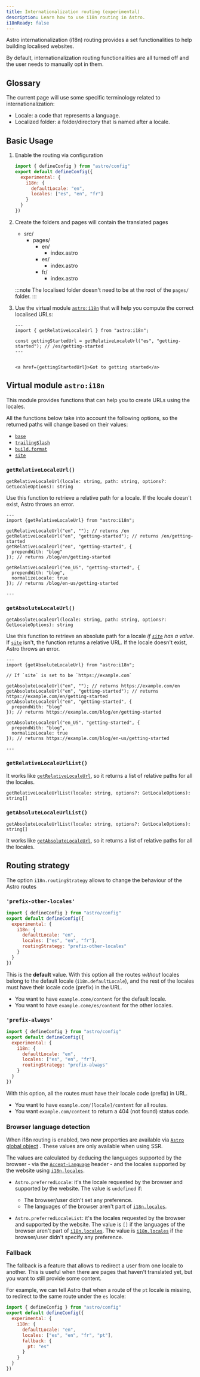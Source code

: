 ```yaml
---
title: Internationalization routing (experimental)
description: Learn how to use i18n routing in Astro.
i18nReady: false
---
```



Astro internationalization (i18n) routing provides a set functionalities to help building localised websites. 

By default, internationalization routing functionalities are all turned off and the user needs to manually opt in them.

## Glossary

The current page will use some specific terminology related to internationalization:
- Locale: a code that represents a language.
- Localized folder: a folder/directory that is named after a locale.



## Basic Usage

1. Enable the routing via configuration

   ```js title="astro.config.mjs"
   import { defineConfig } from "astro/config"
   export default defineConfig({
     experimental: {
       i18n: {
         defaultLocale: "en",
         locales: ["es", "en", "fr"]
       }
     }
   })
   ```
2. Create the folders and pages will contain the translated pages
    <FileTree>
    - src/
      - pages/
        - en/
          - index.astro
        - es/
          - index.astro
        - fr/
          - index.astro
    </FileTree>

    :::note
    The localised folder doesn't need to be at the root of the `pages/` folder.
    :::

3. Use the virtual module [`astro:i18n`](#virtual-module-astroi18n) that will help you compute the correct localised URLs:

    ```astro title="src/pages/es/index.astro"
    ---
    import { getRelativeLocaleUrl } from "astro:i18n";
    
    const gettingStartedUrl = getRelativeLocaleUrl("es", "getting-started"); // /es/getting-started
    ---
  
    
    <a href={gettingStartedUrl}>Got to getting started</a>
    ```

## Virtual module `astro:i18n`

This module provides functions that can help you to create URLs using the locales.

All the functions below take into account the following options, so the returned paths will change based on their values:

- [`base`](http://localhost:4321/en/reference/configuration-reference/#base)
- [`trailingSlash`](http://localhost:4321/en/reference/configuration-reference/#trailingslash)
- [`build.format`](http://localhost:4321/en/reference/configuration-reference/#buildformat)
- [`site`](http://localhost:4321/en/reference/configuration-reference/#site)

### `getRelativeLocaleUrl()`


`getRelativeLocaleUrl(locale: string, path: string, options?: GetLocaleOptions): string`

Use this function to retrieve a relative path for a locale. If the locale doesn't exist, Astro throws an error. 

```astro title="src/pages/en/index.astro"
---
import {getRelativeLocaleUrl} from "astro:i18n";

getRelativeLocaleUrl("en", ""); // returns /en
getRelativeLocaleUrl("en", "getting-started"); // returns /en/getting-started
getRelativeLocaleUrl("en", "getting-started", {
  prependWith: "blog"
}); // returns /blog/en/getting-started

getRelativeLocaleUrl("en_US", "getting-started", {
  prependWith: "blog",
  normalizeLocale: true
}); // returns /blog/en-us/getting-started

---
```

### `getAbsoluteLocaleUrl()` 

`getAbsoluteLocaleUrl(locale: string, path: string, options?: GetLocaleOptions): string`


Use this function to retrieve an absolute path for a locale _if [`site`] has a value_. If [`site`] isn't, the function returns a relative URL. If the locale doesn't exist, Astro throws an error.


```astro title="src/pages/en/index.astro"
---
import {getAbsoluteLocaleUrl} from "astro:i18n";

// If `site` is set to be `https://example.com`

getAbsoluteLocaleUrl("en", ""); // returns https://example.com/en
getAbsoluteLocaleUrl("en", "getting-started"); // returns https://example.com/en/getting-started
getAbsoluteLocaleUrl("en", "getting-started", {
  prependWith: "blog"
}); // returns https://example.com/blog/en/getting-started

getAbsoluteLocaleUrl("en_US", "getting-started", {
  prependWith: "blog",
  normalizeLocale: true
}); // returns https://example.com/blog/en-us/getting-started

---
```

### `getRelativeLocaleUrlList()`

It works like [`getRelativeLocaleUrl`](#getrelativelocaleurl), so it returns a list of relative paths for all the locales.


`getRelativeLocaleUrlList(locale: string, options?: GetLocaleOptions): string[]`

### `getAbsoluteLocaleUrlList()`

`getAbsoluteLocaleUrlList(locale: string, options?: GetLocaleOptions): string[]`


It works like [`getAbsoluteLocaleUrl`](#getabsolutelocaleurl), so it returns a list of relative paths for all the locales.


## Routing strategy 

The option `i18n.routingStrategy` allows to change the behaviour of the Astro routes

### `'prefix-other-locales'`

```js title="astro.config.mjs" ins={7}
import { defineConfig } from "astro/config"
export default defineConfig({
  experimental: {
    i18n: {
      defaultLocale: "en",
      locales: ["es", "en", "fr"],
      routingStrategy: "prefix-other-locales"
    }
  }
})
```

This is the **default** value. With this option all the routes *without* locales belong to the default locale (`i18n.defaultLocale`), and the rest of the locales must have their locale code (prefix) in the URL.

- You want to have `example.come/content` for the default locale.
- You want to have `example.come/es/content` for the other locales.

### `'prefix-always'`

```js title="astro.config.mjs" ins={7}
import { defineConfig } from "astro/config"
export default defineConfig({
  experimental: {
    i18n: {
      defaultLocale: "en",
      locales: ["es", "en", "fr"],
      routingStrategy: "prefix-always"
    }
  }
})
```

With this option, all the routes must have their locale code (prefix) in URL.

- You want to have `example.com/[locale]/content` for all routes.
- You want `example.com/content` to return a 404 (not found) status code.


### Browser language detection

When i18n routing is enabled, two new properties are available via [`Astro` global object](en/reference/api-reference/#astro-global) . These values are only available when using SSR.

The values are calculated by deducing the languages supported by the browser - via the [`Accept-Language`](https://developer.mozilla.org/en-US/docs/Web/HTTP/Headers/Accept-Language) header -  and the locales supported by the website using [`i18n.locales`].

- `Astro.preferredLocale`: it's the locale requested by the browser and supported by the website. The value is `undefined` if:
  - The browser/user didn't set any preference.
  - The languages of the browser aren't part of [`i18n.locales`].


- `Astro.preferredLocaleList`: it's the locales requested by the browser and supported by the website. The value is `[]` if the languages of the browser aren't part of [`i18n.locales`]. The value is [`i18n.locales`] if the browser/user didn't specify any preference.
  

### Fallback

The fallback is a feature that allows to redirect a user from one locale to another. This is useful when there are pages that haven't translated yet, but you want to still provide some content.

For example, we can tell Astro that when a route of the `pt` locale is missing, to redirect to the same route under the `es` locale:

```js title="astro.config.mjs" ins={6,7-9} ins=", \"pt\""
import { defineConfig } from "astro/config"
export default defineConfig({
  experimental: {
    i18n: {
      defaultLocale: "en",
      locales: ["es", "en", "fr", "pt"],
      fallback: {
        pt: "es"  
      }
    }
  }
})
```

[`site`]: http://localhost:4321/en/reference/configuration-reference/#site
[`i18n.locales`]: http://localhost:4321/en/reference/configuration-reference/#experimentali18nlocales
